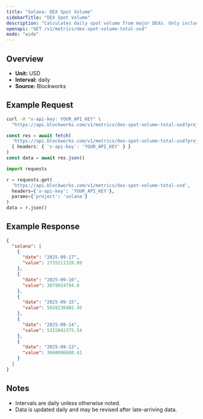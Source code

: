 ```yaml
---
title: "Solana: DEX Spot Volume"
sidebarTitle: "DEX Spot Volume"
description: "Calculates daily spot volume from major DEXs. Only includes volumes from fee-paying liquidity pools"
openapi: "GET /v1/metrics/dex-spot-volume-total-usd"
mode: "wide"
---
```


## Overview

- **Unit:** USD
- **Interval:** daily
- **Source:** Blockworks

## Example Request

<CodeGroup>

```bash cURL
curl -H "x-api-key: YOUR_API_KEY" \
  "https://api.blockworks.com/v1/metrics/dex-spot-volume-total-usd?project=solana"
```

```typescript TypeScript
const res = await fetch(
  'https://api.blockworks.com/v1/metrics/dex-spot-volume-total-usd?project=solana',
  { headers: { 'x-api-key': 'YOUR_API_KEY' } }
)
const data = await res.json()
```

```python Python
import requests

r = requests.get(
  'https://api.blockworks.com/v1/metrics/dex-spot-volume-total-usd',
  headers={'x-api-key': 'YOUR_API_KEY'},
  params={'project': 'solana'}
)
data = r.json()
```

</CodeGroup>

## Example Response

```json
{
  "solana": [
    {
      "date": "2025-09-17",
      "value": 2735211328.09
    },
    {
      "date": "2025-09-16",
      "value": 3879924794.8
    },
    {
      "date": "2025-09-15",
      "value": 5928236402.45
    },
    {
      "date": "2025-09-14",
      "value": 5315042375.54
    },
    {
      "date": "2025-09-13",
      "value": 3660096608.41
    }
  ]
}
```

## Notes
- Intervals are daily unless otherwise noted.
- Data is updated daily and may be revised after late-arriving data.